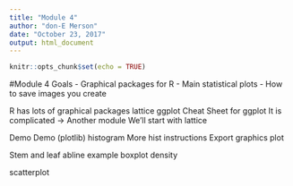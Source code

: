 ```yaml
---
title: "Module 4"
author: "don-E Merson"
date: "October 23, 2017"
output: html_document
---
```


```r
knitr::opts_chunk$set(echo = TRUE)
```

#Module 4 Goals
- Graphical packages for R
- Main statistical plots
- How to save images you create

R has lots of graphical packages
lattice
ggplot
Cheat Sheet for ggplot
It is complicated -> Another module
We’ll start with lattice

Demo
Demo (plotlib)
histogram
More hist instructions
Export graphics
plot


Stem and leaf
abline example
boxplot
density



scatterplot

